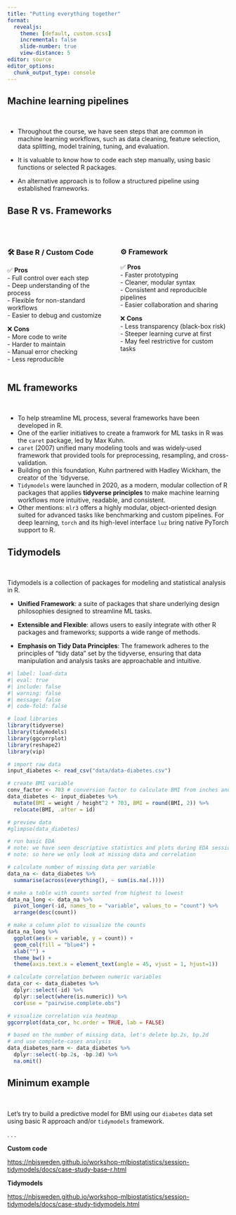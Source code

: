 ```yaml
---
title: "Putting everything together"
format:
  revealjs: 
    theme: [default, custom.scss]
    incremental: false   
    slide-number: true
    view-distance: 5
editor: source
editor_options: 
  chunk_output_type: console
---
```


## Machine learning pipelines

<br>

- Throughout the course, we have seen steps that are common in machine learning workflows, such as data cleaning, feature selection, data splitting, model training, tuning, and evaluation.

- It is valuable to know how to code each step manually, using basic functions or selected R packages. 

- An alternative approach is to follow a structured pipeline using established frameworks. 

## Base R vs. Frameworks

<br>

::: columns

:::: column
### 🛠️ Base R / Custom Code

✅ **Pros**  
- Full control over each step  
- Deep understanding of the process  
- Flexible for non-standard workflows  
- Easier to debug and customize  

❌ **Cons**  
- More code to write  
- Harder to maintain  
- Manual error checking  
- Less reproducible  

::::

:::: column
### ⚙️ Framework

✅ **Pros**  
- Faster prototyping  
- Cleaner, modular syntax  
- Consistent and reproducible pipelines  
- Easier collaboration and sharing  

❌ **Cons**  
- Less transparency (black-box risk)  
- Steeper learning curve at first  
- May feel restrictive for custom tasks  

::::

:::


## ML frameworks

<br>

- To help streamline ML process, several frameworks have been developed in R.
- One of the earlier initiatives to create a framwork for ML tasks in R was the `caret` package, led by Max Kuhn. 
- `caret` (2007) unified many modeling tools and was widely-used framework that provided tools for preprocessing, resampling, and cross-validation.
- Building on this foundation, Kuhn partnered with Hadley Wickham, the creator of the `tidyverse.
- `Tidymodels` were launched in 2020, as a modern, modular collection of R packages that applies **tidyverse principles** to make machine learning workflows more intuitive, readable, and consistent.
- Other mentions: `mlr3` offers a highly modular, object-oriented design suited for advanced tasks like benchmarking and custom pipelines. For deep learning, `torch` and its high-level interface `luz` bring native PyTorch support to R. 

## Tidymodels

<br>

Tidymodels is a collection of packages for modeling and statistical analysis in R.

- **Unified Framework**: a suite of packages that share underlying design philosophies designed to streamline ML tasks.

- **Extensible and Flexible**: allows users to easily integrate with other R packages and frameworks; supports a wide range of methods.

- **Emphasis on Tidy Data Principles**: The framework adheres to the principles of "tidy data" set by the tidyverse, ensuring that data manipulation and analysis tasks are approachable and intuitive. 

<!-- ## Tidymodels -->

<!-- | core package                                 | function                                                                                                                                                                    | -->
<!-- |-----------------|-------------------------------------------------------| -->
<!-- | ![](images/image-1434058929.png){height="60"} | data splitting and resampling                                                                                                         | -->
<!-- | ![](images/image-849580063.png){height="60"}  | interface to models | -->
<!-- | ![](images/image-1485488765.png){height="60"} | data pre-processing tools for feature engineering                                                                                | -->
<!-- | ![](images/image-328218611.png){height="60"}  |  bundle your pre-processing, modeling, and post-processing together                                                                                                | -->
<!-- | ![](images/image-1827784270.png){height="60"} | optimizes the hyperparameters of your model and pre-processing steps                                                                                          | -->
<!-- | ![](images/image-229955045.png){height="60"}  |  measures the effectiveness of models using performance metrics                                                                                                    | -->

<!-- ## Minimum example -->

<!-- Let's try to build a predictive model for BMI using our `diabetes` data set using basic R approach and/or `tidymodels` framework. -->

<!-- . . . -->

<!-- We will use: -->

<!-- ::: {.incremental} -->
<!-- - `rsamples` for splitting data into test and non-test, as well as creating cross-validation folds -->

<!-- - `recipes` for feature engineering, e.g. changing from imperial to metric measurements, removing irrelevant and highly correlated features -->

<!-- - `parsnip` to specify Lasso regression model -->

<!-- - `tune` to optimize search space for lambda values -->

<!-- - `yardstick` to assess predictions -->

<!-- - `workflows` to put all the step together -->

<!-- ::: -->


```r
#| label: load-data
#| eval: true
#| include: false
#| warning: false
#| message: false
#| code-fold: false

# load libraries
library(tidyverse)
library(tidymodels)
library(ggcorrplot)
library(reshape2)
library(vip)

# import raw data
input_diabetes <- read_csv("data/data-diabetes.csv")

# create BMI variable
conv_factor <- 703 # conversion factor to calculate BMI from inches and pounds BMI = weight (lb) / [height (in)]2 x 703
data_diabetes <- input_diabetes %>%
  mutate(BMI = weight / height^2 * 703, BMI = round(BMI, 2)) %>%
  relocate(BMI, .after = id)

# preview data
#glimpse(data_diabetes)

# run basic EDA
# note: we have seen descriptive statistics and plots during EDA session 
# note: so here we only look at missing data and correlation

# calculate number of missing data per variable
data_na <- data_diabetes %>% 
  summarise(across(everything(), ~ sum(is.na(.)))) 

# make a table with counts sorted from highest to lowest
data_na_long <- data_na %>%
  pivot_longer(-id, names_to = "variable", values_to = "count") %>%
  arrange(desc(count)) 

# make a column plot to visualize the counts
data_na_long %>%
  ggplot(aes(x = variable, y = count)) + 
  geom_col(fill = "blue4") + 
  xlab("") + 
  theme_bw() +
  theme(axis.text.x = element_text(angle = 45, vjust = 1, hjust=1))

# calculate correlation between numeric variables
data_cor <- data_diabetes %>% 
  dplyr::select(-id) %>% 
  dplyr::select(where(is.numeric)) %>%
  cor(use = "pairwise.complete.obs")

# visualize correlation via heatmap
ggcorrplot(data_cor, hc.order = TRUE, lab = FALSE)

# based on the number of missing data, let's delete bp.2s, bp.2d
# and use complete-cases analysis 
data_diabetes_narm <- data_diabetes %>%
  dplyr::select(-bp.2s, -bp.2d) %>%
  na.omit()

```

## Minimum example
<br>

Let's try to build a predictive model for BMI using our `diabetes` data set using basic R approach and/or `tidymodels` framework.

. . .

**Custom code**

[https://nbisweden.github.io/workshop-mlbiostatistics/session-tidymodels/docs/case-study-base-r.html](https://nbisweden.github.io/workshop-mlbiostatistics/session-tidymodels/docs/case-study-base-r.html)

**Tidymodels**

[https://nbisweden.github.io/workshop-mlbiostatistics/session-tidymodels/docs/case-study-tidymodels.html](https://nbisweden.github.io/workshop-mlbiostatistics/session-tidymodels/docs/case-study-tidymodels.html)